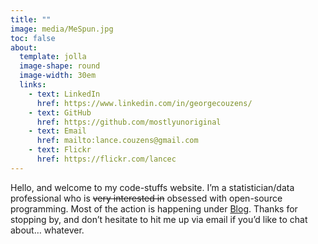 ```yaml
---
title: ""
image: media/MeSpun.jpg
toc: false
about:
  template: jolla
  image-shape: round
  image-width: 30em
  links: 
    - text: LinkedIn
      href: https://www.linkedin.com/in/georgecouzens/
    - text: GitHub
      href: https://github.com/mostlyunoriginal
    - text: Email
      href: mailto:lance.couzens@gmail.com
    - text: Flickr
      href: https://flickr.com/lancec
---
```


Hello, and welcome to my code-stuffs website. I'm a statistician/data professional who is ~~very interested in~~ obsessed with open-source programming. Most of the action is happening under [Blog](https://mostlyunoriginal.github.io/posts.html). Thanks for stopping by, and don't hesitate to hit me up via email if you'd like to chat about... whatever.